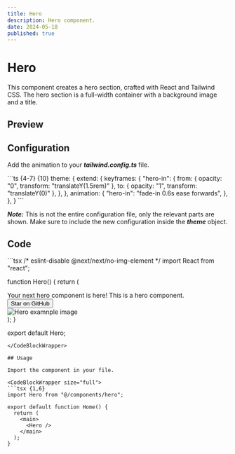 ```yaml
---
title: Hero
description: Hero component.
date: 2024-05-18
published: true
---
```


# Hero

This component creates a hero section, crafted with React and Tailwind CSS. The hero section is a full-width container with a background image and a title.

## Preview

<ComponentPreview name="hero" />

## Configuration

Add the animation to your **_tailwind.config.ts_** file.

<CodeBlockWrapper size="full">
```ts {4-7} {10}
  theme: {
    extend: {
      keyframes: {
        "hero-in": {
          from: { opacity: "0", transform: "translateY(1.5rem)" },
          to: { opacity: "1", transform: "translateY(0)" },
        },
      },
      animation: {
        "hero-in": "fade-in 0.6s ease forwards",
      },
    },
  }
```
</CodeBlockWrapper>

**_Note:_** This is not the entire configuration file, only the relevant parts are shown. Make sure to include the new configuration inside the **_theme_** object.

## Code

<CodeBlockWrapper size="wrapper">
```tsx
/* eslint-disable @next/next/no-img-element */
import React from "react";

function Hero() {
return (

<section className="w-full max-w-3xl mx-auto flex flex-col justify-center items-center gap-8 bg-[#0D0D0C] py-24">
  <div className="z-10 flex flex-col gap-3 text-center animate-hero-in">
    <span className="text-4xl font-bold tracking-tighter sm:text-5xl md:text-6xl lg:text-7xl/none text-transparent bg-clip-text bg-gradient-to-b from-white to-purple-100">
      Your next hero component is here!
    </span>
    <span className="w-full px-10 md:text-xl lg:text-lg xl:text-xl text-transparent bg-clip-text bg-gradient-to-b from-white to-purple-100">
      This is a hero component.
    </span>
    <a
      href="https://github.com/gonzalochale/chonza"
      className="no-underline"
      target="_blank"
      rel="noopener noreferrer"
    >
      <button className="inline-flex items-center justify-center whitespace-nowrap rounded-md text-sm font-medium transition-colors focus-visible:outline-none focus-visible:ring-1 focus-visible:ring-ring disabled:pointer-events-none disabled:opacity-50 bg-white/70 text-black shadow hover:bg-white/30 hover:text-white h-9 px-4 py-2">
        Star on GitHub
      </button>
    </a>
  </div>
  <div className="relative flex justify-center items-center">
    <img
      src="/static/hero-img.png"
      alt="Hero examnple image"
      className="z-10 w-full object-contain rounded-[0.5rem] bg-center bg-no-repeat bg-cover border border-[#303030]"
      loading="eager"
    />
    <span className="absolute -top-20 w-[calc(100%-40%)] h-[calc(100%-40%)] bg-purple-700 blur-[120px]"></span>
    <span className="absolute z-20 inset-0 w-full h-full bg-gradient-to-b from-transparent to-[#0D0D0C]"></span>
  </div>
</section>
); }

export default Hero;
```
</CodeBlockWrapper>

## Usage

Import the component in your file.

<CodeBlockWrapper size="full">
```tsx {1,6}
import Hero from "@/components/hero";

export default function Home() {
  return (
    <main>
      <Hero />
    </main>
  );
}
```
</CodeBlockWrapper>
